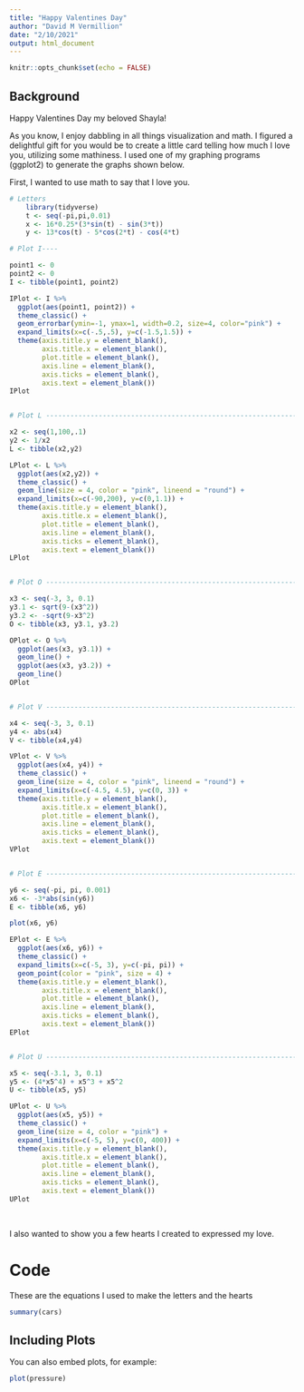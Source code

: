```yaml
---
title: "Happy Valentines Day"
author: "David M Vermillion"
date: "2/10/2021"
output: html_document
---
```


```r
knitr::opts_chunk$set(echo = FALSE)
```

## Background

Happy Valentines Day my beloved Shayla!

As you know, I enjoy dabbling in all things visualization and math. I figured a delightful gift for you would be to create a little card telling how much I love you, utilizing some mathiness. I used one of my graphing programs (ggplot2) to generate the graphs shown below.

First, I wanted to use math to say that I love you.

``` r
# Letters
    library(tidyverse)
    t <- seq(-pi,pi,0.01)
    x <- 16*0.25*(3*sin(t) - sin(3*t))
    y <- 13*cos(t) - 5*cos(2*t) - cos(4*t)

# Plot I----

point1 <- 0
point2 <- 0
I <- tibble(point1, point2)

IPlot <- I %>% 
  ggplot(aes(point1, point2)) +
  theme_classic() +
  geom_errorbar(ymin=-1, ymax=1, width=0.2, size=4, color="pink") +
  expand_limits(x=c(-.5,.5), y=c(-1.5,1.5)) +
  theme(axis.title.y = element_blank(),
        axis.title.x = element_blank(),
        plot.title = element_blank(),
        axis.line = element_blank(),
        axis.ticks = element_blank(),
        axis.text = element_blank())
IPlot


# Plot L ------------------------------------------------------------------

x2 <- seq(1,100,.1)
y2 <- 1/x2
L <- tibble(x2,y2)

LPlot <- L %>% 
  ggplot(aes(x2,y2)) +
  theme_classic() +
  geom_line(size = 4, color = "pink", lineend = "round") +
  expand_limits(x=c(-90,200), y=c(0,1.1)) +
  theme(axis.title.y = element_blank(),
        axis.title.x = element_blank(),
        plot.title = element_blank(),
        axis.line = element_blank(),
        axis.ticks = element_blank(),
        axis.text = element_blank())
LPlot


# Plot O ------------------------------------------------------------------

x3 <- seq(-3, 3, 0.1)
y3.1 <- sqrt(9-(x3^2))
y3.2 <- -sqrt(9-x3^2)
O <- tibble(x3, y3.1, y3.2)

OPlot <- O %>% 
  ggplot(aes(x3, y3.1)) +
  geom_line() +
  ggplot(aes(x3, y3.2)) +
  geom_line()
OPlot


# Plot V ------------------------------------------------------------------

x4 <- seq(-3, 3, 0.1)
y4 <- abs(x4)
V <- tibble(x4,y4)

VPlot <- V %>% 
  ggplot(aes(x4, y4)) + 
  theme_classic() +
  geom_line(size = 4, color = "pink", lineend = "round") +
  expand_limits(x=c(-4.5, 4.5), y=c(0, 3)) +
  theme(axis.title.y = element_blank(),
        axis.title.x = element_blank(),
        plot.title = element_blank(),
        axis.line = element_blank(),
        axis.ticks = element_blank(),
        axis.text = element_blank())
VPlot


# Plot E ------------------------------------------------------------------

y6 <- seq(-pi, pi, 0.001)
x6 <- -3*abs(sin(y6))
E <- tibble(x6, y6)

plot(x6, y6)

EPlot <- E %>% 
  ggplot(aes(x6, y6)) + 
  theme_classic() +
  expand_limits(x=c(-5, 3), y=c(-pi, pi)) +
  geom_point(color = "pink", size = 4) +
  theme(axis.title.y = element_blank(),
        axis.title.x = element_blank(),
        plot.title = element_blank(),
        axis.line = element_blank(),
        axis.ticks = element_blank(),
        axis.text = element_blank())
EPlot


# Plot U ------------------------------------------------------------------

x5 <- seq(-3.1, 3, 0.1)
y5 <- (4*x5^4) + x5^3 + x5^2
U <- tibble(x5, y5)

UPlot <- U %>% 
  ggplot(aes(x5, y5)) +
  theme_classic() +
  geom_line(size = 4, color = "pink") +
  expand_limits(x=c(-5, 5), y=c(0, 400)) +
  theme(axis.title.y = element_blank(),
        axis.title.x = element_blank(),
        plot.title = element_blank(),
        axis.line = element_blank(),
        axis.ticks = element_blank(),
        axis.text = element_blank())
UPlot
    
    
```
I also wanted to show you a few hearts I created to expressed my love.

# Code

These are the equations I used to make the letters and the hearts

```r
summary(cars)
```

## Including Plots

You can also embed plots, for example:

```r
plot(pressure)
```
